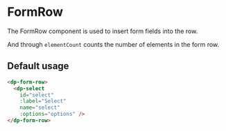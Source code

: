 
<Meta
    title="Components/FormRow"
    component={DpFormRow}
/>

# FormRow

The FormRow component is used to insert form fields into the row.

And through `elementCount` counts the number of elements in the form row.

## Default usage

```html
<dp-form-row>
  <dp-select
    id="select"
    :label="Select"
    name="select"
    :options="options" />
</dp-form-row>
```
